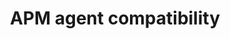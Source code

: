 ---
id: serverlessObservabilityApmAgentCompatibility
slug: /serverless/observability/apm-agent-compatibility
title: APM agent compatibility
# description: Description to be written
tags: [ 'serverless', 'observability', 'reference' ]
---